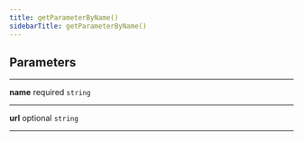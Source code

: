 ```yaml
---
title: getParameterByName()
sidebarTitle: getParameterByName()
---
```


## Parameters

---

**<span className="parameter-name">name</span>** <span className="optional-status">required</span> <code>string</code>

---

**<span className="parameter-name">url</span>** <span className="optional-status">optional</span> <code>string</code>

---
